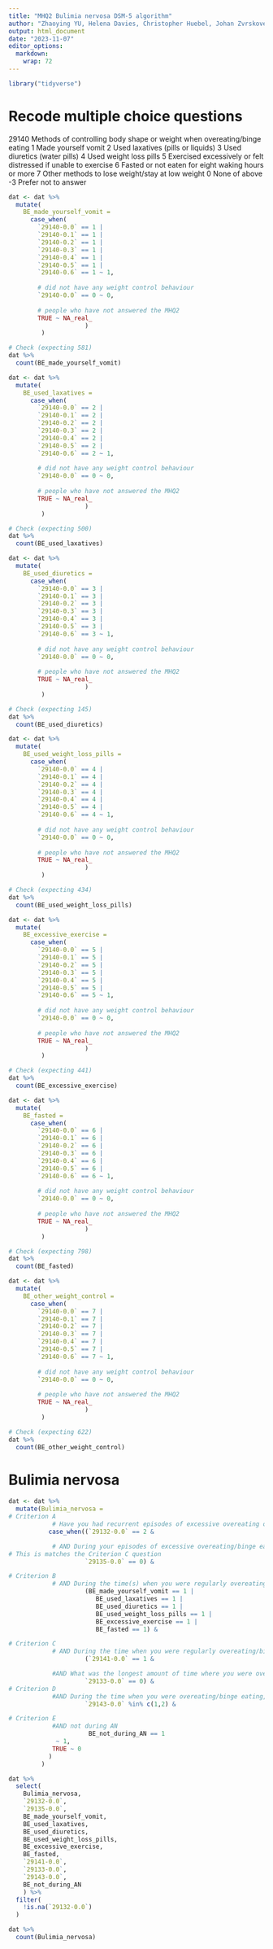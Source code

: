 ```yaml
---
title: "MHQ2 Bulimia nervosa DSM-5 algorithm"
author: "Zhaoying YU, Helena Davies, Christopher Huebel, Johan Zvrskovec"
output: html_document
date: "2023-11-07"
editor_options: 
  markdown: 
    wrap: 72
---
```


```r
library("tidyverse")
```

# Recode multiple choice questions
29140 Methods of controlling body shape or weight when overeating/binge eating
1	Made yourself vomit
2	Used laxatives (pills or liquids)
3	Used diuretics (water pills)
4	Used weight loss pills
5	Exercised excessively or felt distressed if unable to exercise
6	Fasted or not eaten for eight waking hours or more
7	Other methods to lose weight/stay at low weight
0	None of above
-3	Prefer not to answer

```r
dat <- dat %>%
  mutate(
    BE_made_yourself_vomit =
      case_when(
        `29140-0.0` == 1 |
        `29140-0.1` == 1 |
        `29140-0.2` == 1 | 
        `29140-0.3` == 1 |
        `29140-0.4` == 1 |
        `29140-0.5` == 1 |
        `29140-0.6` == 1 ~ 1,
                     
        # did not have any weight control behaviour
        `29140-0.0` == 0 ~ 0,
        
        # people who have not answered the MHQ2
        TRUE ~ NA_real_
                     )
         )

# Check (expecting 581)
dat %>%
  count(BE_made_yourself_vomit)
```

```r
dat <- dat %>%
  mutate(
    BE_used_laxatives =
      case_when(
        `29140-0.0` == 2 |
        `29140-0.1` == 2 |
        `29140-0.2` == 2 | 
        `29140-0.3` == 2 |
        `29140-0.4` == 2 |
        `29140-0.5` == 2 |
        `29140-0.6` == 2 ~ 1,
                     
        # did not have any weight control behaviour
        `29140-0.0` == 0 ~ 0,
        
        # people who have not answered the MHQ2
        TRUE ~ NA_real_
                     )
         )

# Check (expecting 500)
dat %>%
  count(BE_used_laxatives)
```

```r
dat <- dat %>%
  mutate(
    BE_used_diuretics =
      case_when(
        `29140-0.0` == 3 |
        `29140-0.1` == 3 |
        `29140-0.2` == 3 | 
        `29140-0.3` == 3 |
        `29140-0.4` == 3 |
        `29140-0.5` == 3 |
        `29140-0.6` == 3 ~ 1,
                     
        # did not have any weight control behaviour
        `29140-0.0` == 0 ~ 0,
        
        # people who have not answered the MHQ2
        TRUE ~ NA_real_
                     )
         )

# Check (expecting 145)
dat %>%
  count(BE_used_diuretics)
```

```r
dat <- dat %>%
  mutate(
    BE_used_weight_loss_pills =
      case_when(
        `29140-0.0` == 4 |
        `29140-0.1` == 4 |
        `29140-0.2` == 4 | 
        `29140-0.3` == 4 |
        `29140-0.4` == 4 |
        `29140-0.5` == 4 |
        `29140-0.6` == 4 ~ 1,
                     
        # did not have any weight control behaviour
        `29140-0.0` == 0 ~ 0,
        
        # people who have not answered the MHQ2
        TRUE ~ NA_real_
                     )
         )

# Check (expecting 434)
dat %>%
  count(BE_used_weight_loss_pills)
```

```r
dat <- dat %>%
  mutate(
    BE_excessive_exercise =
      case_when(
        `29140-0.0` == 5 |
        `29140-0.1` == 5 |
        `29140-0.2` == 5 | 
        `29140-0.3` == 5 |
        `29140-0.4` == 5 |
        `29140-0.5` == 5 |
        `29140-0.6` == 5 ~ 1,
                     
        # did not have any weight control behaviour
        `29140-0.0` == 0 ~ 0,
        
        # people who have not answered the MHQ2
        TRUE ~ NA_real_
                     )
         )

# Check (expecting 441)
dat %>%
  count(BE_excessive_exercise)
```

```r
dat <- dat %>%
  mutate(
    BE_fasted =
      case_when(
        `29140-0.0` == 6 |
        `29140-0.1` == 6 |
        `29140-0.2` == 6 | 
        `29140-0.3` == 6 |
        `29140-0.4` == 6 |
        `29140-0.5` == 6 |
        `29140-0.6` == 6 ~ 1,
                     
        # did not have any weight control behaviour
        `29140-0.0` == 0 ~ 0,
        
        # people who have not answered the MHQ2
        TRUE ~ NA_real_
                     )
         )

# Check (expecting 798)
dat %>%
  count(BE_fasted)
```

```r
dat <- dat %>%
  mutate(
    BE_other_weight_control =
      case_when(
        `29140-0.0` == 7 |
        `29140-0.1` == 7 |
        `29140-0.2` == 7 | 
        `29140-0.3` == 7 |
        `29140-0.4` == 7 |
        `29140-0.5` == 7 |
        `29140-0.6` == 7 ~ 1,
                     
        # did not have any weight control behaviour
        `29140-0.0` == 0 ~ 0,
        
        # people who have not answered the MHQ2
        TRUE ~ NA_real_
                     )
         )

# Check (expecting 622)
dat %>%
  count(BE_other_weight_control)
```

# Bulimia nervosa

```r
dat <- dat %>%
  mutate(Bulimia_nervosa = 
# Criterion A
            # Have you had recurrent episodes of excessive overeating or binge eating = 2 Yes, at least once a week
           case_when((`29132-0.0` == 2 &

            # AND During your episodes of excessive overeating/binge eating, how often have you felt like you did not have control over your eating = 0 At least once a week for at least three months
# This is matches the Criterion C question
                     `29135-0.0` == 0) &

# Criterion B
            # AND During the time(s) when you were regularly overeating/binge eating, have you done any of the following as a way to control your body shape or weight? = 1 Made yourself vomit OR  2 Used laxatives (pills or liquids meant to stimulate bowel movements) OR 3 Used diuretics (water pills) OR 4 Used weight loss pills (over the counter or prescription) OR 5 Exercised excessively, felt compelled to exercise, felt uneasy or distressed if unable to exercise or prioritised exercise over your health or important activities OR 6 Fasted or not eaten for eight waking hours or more
                     (BE_made_yourself_vomit == 1 |
                        BE_used_laxatives == 1 |
                        BE_used_diuretics == 1 |
                        BE_used_weight_loss_pills == 1 |
                        BE_excessive_exercise == 1 |
                        BE_fasted == 1) &            

# Criterion C
            # AND During the time when you were regularly overeating/binge eating, did you ever use any of these behaviours (made yourself vomit, used pills, exercised excessively or fasted), on their own or in combination, at least once a week? = 1 Yes, at least once a week
                     (`29141-0.0` == 1 &

            #AND What was the longest amount of time where you were overeating/binge eating at least once a week? = 0 At least three months
                     `29133-0.0` == 0) &
# Criterion D
            #AND During the time when you were overeating/binge eating, how dependent was your self-worth on your body shape or weight? = 2 A great deal OR 1 A moderate amount
                     `29143-0.0` %in% c(1,2) &

# Criterion E
            #AND not during AN
                      BE_not_during_AN == 1 
             ~ 1,
            TRUE ~ 0
           )
         )
```


```r
dat %>%
  select(
    Bulimia_nervosa,
    `29132-0.0`,
    `29135-0.0`,
    BE_made_yourself_vomit,
    BE_used_laxatives,
    BE_used_diuretics,
    BE_used_weight_loss_pills,
    BE_excessive_exercise,
    BE_fasted,
    `29141-0.0`,
    `29133-0.0`,
    `29143-0.0`,
    BE_not_during_AN
    ) %>%
  filter(
    !is.na(`29132-0.0`)
  )
```


```r
dat %>%
  count(Bulimia_nervosa)
```

